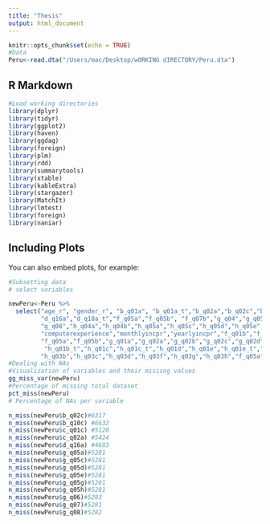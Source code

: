 ```yaml
---
title: "Thesis"
output: html_document
---
```


```r
knitr::opts_chunk$set(echo = TRUE)
#Data
Peru<-read.dta("/Users/mac/Desktop/wORKING dIRECTORY/Peru.dta")
```

## R Markdown



```r
#Load working directories
library(dplyr) 
library(tidyr) 
library(ggplot2) 
library(haven)
library(ggdag)
library(foreign)
library(plm)
library(rdd)
library(summarytools)
library(xtable)
library(kableExtra) 
library(stargazer)
library(MatchIt)
library(lmtest)
library(foreign)
library(naniar)
```

## Including Plots

You can also embed plots, for example:

```r
#Subsetting data
# select variables 

newPeru<-Peru %>%
  select("age_r", "gender_r", "b_q01a", "b_q01a_t","b_q02a","b_q02c","b_q10c","b_q01b","c_q01a","c_q01c","c_q02a", "d_q03","d_q14",
         "d_q16a","d_q18a_t","f_q05a","f_q05b", "f_q07b","g_q04","g_q05a","g_q05c","g_q05d","g_q05e","g_q05g","g_q05h","g_q06","g_q07",
         "g_q08","h_q04a","h_q04b","h_q05a","h_q05c","h_q05d","h_q05e","h_q05f","h_q05g","h_q05h","j_q03a","j_q03b","j_q06b","j_q07b",
         "computerexperience","monthlyincpr","yearlyincpr","f_q01b","f_q02b","f_q02c","f_q02d","f_q02e","f_q03b","f_q04a","f_q04b",
         "f_q05a","f_q05b","g_q01a","g_q02a","g_q02b","g_q02c","g_q02d","g_q03b","g_q03c","g_q03d","g_q03g","g_q03h","h_q01a","h_q01b",
          "h_q01b_t","h_q01c","h_q01c_t","h_q01d","h_q01e","h_q01e_t","h_q01f","h_q01g","h_q01h","h_q02a","h_q02b","h_q02c","h_q02d",
         "h_q03b","h_q03c","h_q03d","h_q03f","h_q03g","h_q03h","f_q05a","f_q05b","reg_tl2")
#Dealing with NAs 
#Visualization of variables and their misisng values 
gg_miss_var(newPeru)
#Percentage of missing total dataset
pct_miss(newPeru)
# Percentage of NAs per variable 

n_miss(newPeru$b_q02c)#6317 
n_miss(newPeru$b_q10c) #6632 
n_miss(newPeru$c_q01c) #5120 
n_miss(newPeru$c_q02a) #5424  
n_miss(newPeru$d_q16a) #4683 
n_miss(newPeru$g_q05a)#5281 
n_miss(newPeru$g_q05c)#5281 
n_miss(newPeru$g_q05d)#5281 
n_miss(newPeru$g_q05e)#5281  
n_miss(newPeru$g_q05g)#5281 
n_miss(newPeru$g_q05h)#5281 
n_miss(newPeru$g_q06)#5283 
n_miss(newPeru$g_q07)#5281 
n_miss(newPeru$g_q08)#5282 


```


